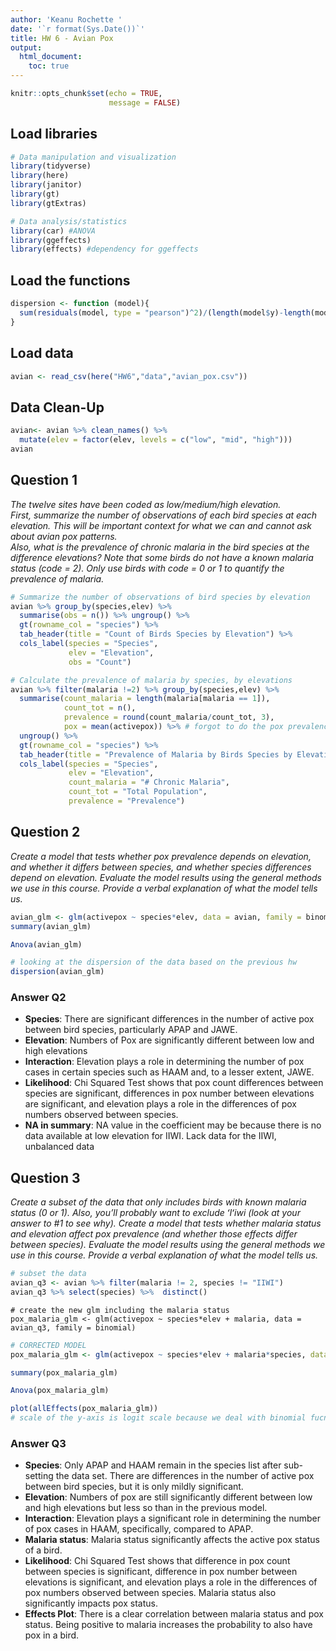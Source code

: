 ```yaml
---
author: 'Keanu Rochette '
date: '`r format(Sys.Date())`'
title: HW 6 - Avian Pox
output: 
  html_document:
    toc: true
---
```


```r
knitr::opts_chunk$set(echo = TRUE, 
                      message = FALSE)
```

## Load libraries
```r
# Data manipulation and visualization 
library(tidyverse)
library(here)
library(janitor)
library(gt)
library(gtExtras)

# Data analysis/statistics 
library(car) #ANOVA
library(ggeffects)
library(effects) #dependency for ggeffects

```
## Load the functions

```r
dispersion <- function (model){
  sum(residuals(model, type = "pearson")^2)/(length(model$y)-length(model$coefficients))
}
```

## Load data
```r
avian <- read_csv(here("HW6","data","avian_pox.csv"))
```

## Data Clean-Up
```r
avian<- avian %>% clean_names() %>% 
  mutate(elev = factor(elev, levels = c("low", "mid", "high")))
avian
```


## Question 1
_The twelve sites have been coded as low/medium/high elevation._  
_First, summarize the number of observations of each bird species at each elevation. This will be important context for what we can and cannot ask about avian pox patterns._   
_Also, what is the prevalence of chronic malaria in the bird species at the difference elevations? Note that some birds do not have a known malaria status (code = 2). Only use birds with code = 0 or 1 to quantify the prevalence of malaria._


```r
# Summarize the number of observations of bird species by elevation
avian %>% group_by(species,elev) %>% 
  summarise(obs = n()) %>% ungroup() %>% 
  gt(rowname_col = "species") %>% 
  tab_header(title = "Count of Birds Species by Elevation") %>% 
  cols_label(species = "Species",
             elev = "Elevation",
             obs = "Count")
```

```r
# Calculate the prevalence of malaria by species, by elevations
avian %>% filter(malaria !=2) %>% group_by(species,elev) %>% 
  summarise(count_malaria = length(malaria[malaria == 1]),
            count_tot = n(),
            prevalence = round(count_malaria/count_tot, 3),
            pox = mean(activepox)) %>% # forgot to do the pox prevalence
  ungroup() %>% 
  gt(rowname_col = "species") %>% 
  tab_header(title = "Prevalence of Malaria by Birds Species by Elevation") %>% 
  cols_label(species = "Species",
             elev = "Elevation",
             count_malaria = "# Chronic Malaria",
             count_tot = "Total Population",
             prevalence = "Prevalence")
```



## Question 2
_Create a model that tests whether pox prevalence depends on elevation, and whether it differs between species, and whether species differences depend on elevation. Evaluate the model results using the general methods we use in this course. Provide a verbal explanation of what the model tells us._

```r
avian_glm <- glm(activepox ~ species*elev, data = avian, family = binomial)
summary(avian_glm)
```

```r
Anova(avian_glm)
```

```r
# looking at the dispersion of the data based on the previous hw
dispersion(avian_glm)
```



### Answer Q2
- **Species**: There are significant differences in the number of active pox between bird species, particularly APAP and JAWE. 
- **Elevation**: Numbers of Pox are significantly different between low and high elevations
- **Interaction**: Elevation plays a role in determining the number of pox cases in certain species such as HAAM and, to a lesser extent, JAWE.
- **Likelihood**: Chi Squared Test shows that pox count differences between species are significant, differences in pox number between elevations are significant, and elevation plays a role in the differences of pox numbers observed between species. 
- **NA in summary**: NA value in the coefficient may be because there is no data available at low elevation for IIWI. Lack data for the IIWI, unbalanced data



## Question 3
_Create a subset of the data that only includes birds with known malaria status (0 or 1). Also, you’ll probably want to exclude ʻIʻiwi (look at your answer to #1 to see why). Create a model that tests whether malaria status and elevation affect pox prevalence (and whether those effects differ between species). Evaluate the model results using the general methods we use in this course. Provide a verbal explanation of what the model tells us._


```r
# subset the data
avian_q3 <- avian %>% filter(malaria != 2, species != "IIWI") 
avian_q3 %>% select(species) %>%  distinct()
```

```{}
# create the new glm including the malaria status
pox_malaria_glm <- glm(activepox ~ species*elev + malaria, data = avian_q3, family = binomial)
```

```r
# CORRECTED MODEL
pox_malaria_glm <- glm(activepox ~ species*elev + malaria*species, data = avian_q3, family = binomial)
```

```r
summary(pox_malaria_glm)
```

```r
Anova(pox_malaria_glm)
```

```r
plot(allEffects(pox_malaria_glm))
# scale of the y-axis is logit scale because we deal with binomial fucntion 
```


### Answer Q3
- **Species**: Only APAP and HAAM remain in the species list after sub-setting the data set. There are differences in the number of active pox between bird species, but it is only mildly significant.
- **Elevation**: Numbers of pox are still significantly different between low and high elevations but less so than in the previous model.
- **Interaction**: Elevation plays a significant role in determining the number of pox cases in HAAM, specifically, compared to APAP.
- **Malaria status**: Malaria status significantly affects the active pox status of a bird. 
- **Likelihood**: Chi Squared Test shows that difference in pox count between species is significant, difference in pox number between elevations is significant, and elevation plays a role in the differences of pox numbers observed between species. Malaria status also significantly impacts pox status. 
- **Effects Plot**: There is a clear correlation between malaria status and pox status. Being positive to malaria increases the probability to also have pox in a bird. 




